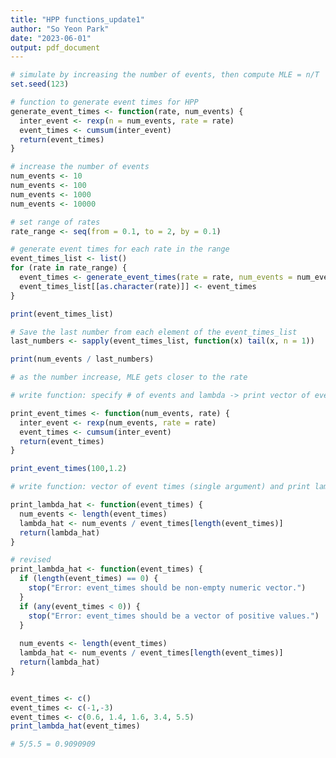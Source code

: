 ```yaml
---
title: "HPP functions_update1"
author: "So Yeon Park"
date: "2023-06-01"
output: pdf_document
---
```


```r
# simulate by increasing the number of events, then compute MLE = n/T
set.seed(123)

# function to generate event times for HPP
generate_event_times <- function(rate, num_events) {
  inter_event <- rexp(n = num_events, rate = rate)
  event_times <- cumsum(inter_event)
  return(event_times)
}

# increase the number of events
num_events <- 10
num_events <- 100
num_events <- 1000
num_events <- 10000

# set range of rates
rate_range <- seq(from = 0.1, to = 2, by = 0.1)

# generate event times for each rate in the range
event_times_list <- list()
for (rate in rate_range) {
  event_times <- generate_event_times(rate = rate, num_events = num_events)
  event_times_list[[as.character(rate)]] <- event_times
}

print(event_times_list)

# Save the last number from each element of the event_times_list
last_numbers <- sapply(event_times_list, function(x) tail(x, n = 1))

print(num_events / last_numbers)

# as the number increase, MLE gets closer to the rate
```

```r
# write function: specify # of events and lambda -> print vector of event times from HPP

print_event_times <- function(num_events, rate) {
  inter_event <- rexp(num_events, rate = rate)
  event_times <- cumsum(inter_event)
  return(event_times)
}

print_event_times(100,1.2)
```

```r
# write function: vector of event times (single argument) and print lambda_hat

print_lambda_hat <- function(event_times) {
  num_events <- length(event_times)
  lambda_hat <- num_events / event_times[length(event_times)]
  return(lambda_hat)
}

# revised
print_lambda_hat <- function(event_times) {
  if (length(event_times) == 0) {
    stop("Error: event_times should be non-empty numeric vector.")
  }
  if (any(event_times < 0)) {
    stop("Error: event_times should be a vector of positive values.")
  }
  
  num_events <- length(event_times)
  lambda_hat <- num_events / event_times[length(event_times)]
  return(lambda_hat)
}


event_times <- c()
event_times <- c(-1,-3)
event_times <- c(0.6, 1.4, 1.6, 3.4, 5.5)
print_lambda_hat(event_times)

# 5/5.5 = 0.9090909
```